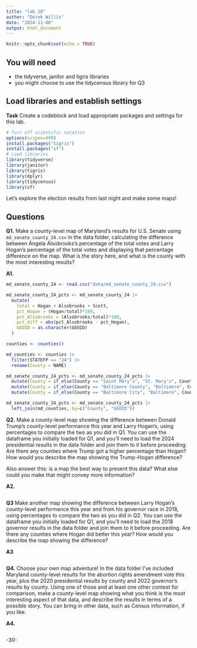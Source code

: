 ```yaml
---
title: "lab_10"
author: "Derek Willis"
date: "2024-11-06"
output: html_document
---
```


```r
knitr::opts_chunk$set(echo = TRUE)
```

## You will need

-   the tidyverse, janitor and tigris libraries
-   you might choose to use the tidycensus library for Q3

## Load libraries and establish settings

**Task** Create a codeblock and load appropriate packages and settings for this lab.

```r
# Turn off scientific notation
options(scipen=999)
install.packages("tigris")
install.packages("sf")
# Load libraries
library(tidyverse)
library(janitor)
library(tigris)
library(dplyr)
library(tidycensus)
library(sf)
```

Let's explore the election results from last night and make some maps!

## Questions

**Q1.** Make a county-level map of Maryland's results for U.S. Senate using `md_senate_county_24.csv` in the data folder, calculating the difference between Angela Alsobrooks's percentage of the total votes and Larry Hogan's percentage of the total votes and displaying that percentage difference on the map. What is the story here, and what is the county with the most interesting results?

**A1.**

```r
md_senate_county_24 <- read.csv("data/md_senate_county_24.csv")

md_senate_county_24_pcts <- md_senate_county_24 |>
  mutate(
    total = Hogan + Alsobrooks + Scott,
    pct_Hogan = (Hogan/total)*100,
    pct_Alsobrooks = (Alsobrooks/total)*100,
    pct_diff = abs(pct_Alsobrooks - pct_Hogan),
    GEOID = as.character(GEOID)
  )

counties <- counties()

md_counties <- counties |>
  filter(STATEFP == "24") |>
  rename(County = NAME)

md_senate_county_24_pcts <- md_senate_county_24_pcts |>
  mutate(County = if_else(County == "Saint Mary's", "St. Mary's", County)) |> 
  mutate(County = if_else(County == "Baltimore County", "Baltimore", County)) |>
  mutate(County = if_else(County == "Baltimore City", "Baltimore", County))

md_senate_county_24_pcts <- md_senate_county_24_pcts |>
  left_join(md_counties, by=c("County", "GEOID"))


```

**Q2.** Make a county-level map showing the difference between Donald Trump's county-level performance this year and Larry Hogan's, using percentages to compare the two as you did in Q1. You can use the dataframe you initially loaded for Q1, and you'll need to load the 2024 presidential results in the data folder and join them to it before proceeding. Are there any counties where Trump got a higher percentage than Hogan? How would you describe the map showing the Trump-Hogan difference?

Also answer this: is a map the best way to present this data? What else could you make that might convey more information?

**A2.**

```r
```

**Q3** Make another map showing the difference between Larry Hogan's county-level performance this year and from his governor race in 2018, using percentages to compare the two as you did in Q2. You can use the dataframe you initially loaded for Q1, and you'll need to load the 2018 governor results in the data folder and join them to it before proceeding. Are there any counties where Hogan did better this year? How would you describe the map showing the difference?

**A3**

```r
```

**Q4.** Choose your own map adventure! In the data folder I've included Maryland county-level results for the abortion rights amendment vote this year, plus the 2020 presidential results by county and 2022 governor's results by county. Using one of those and at least one other contest for comparison, make a county-level map showing what you think is the most interesting aspect of that data, and describe the results in terms of a possible story. You can bring in other data, such as Census information, if you like.

**A4.**

```r

```

-30-
